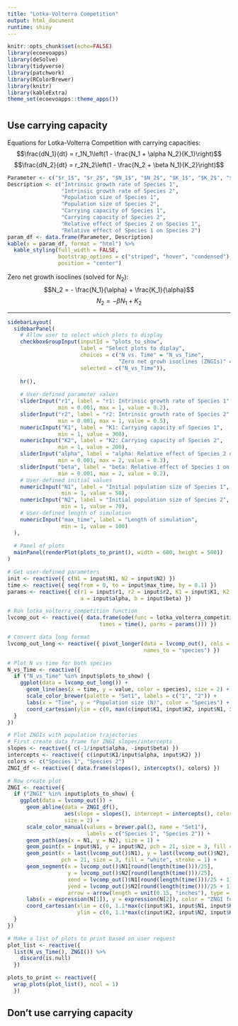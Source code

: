 ```yaml
---
title: "Lotka-Volterra Competition"
output: html_document
runtime: shiny
---
```


```r
knitr::opts_chunk$set(echo=FALSE)
library(ecoevoapps)
library(deSolve)
library(tidyverse)
library(patchwork)
library(RColorBrewer)
library(knitr)
library(kableExtra)
theme_set(ecoevoapps::theme_apps())
```

# {.tabset}

## Use carrying capacity

Equations for Lotka-Volterra Competition with carrying capacities:
$$\frac{dN_1}{dt} = r_1N_1\left(1 - \frac{N_1 + \alpha N_2}{K_1}\right)$$
$$\frac{dN_2}{dt} = r_2N_2\left(1 - \frac{N_2 + \beta N_1}{K_2}\right)$$
```r
Parameter <- c("$r_1$", "$r_2$", "$N_1$", "$N_2$", "$K_1$", "$K_2$", "$\\alpha$", "$\\beta$")
Description <- c("Intrinsic growth rate of Species 1",
                 "Intrinsic growth rate of Species 2",
                 "Population size of Species 1",
                 "Population size of Species 2",
                 "Carrying capacity of Species 1",
                 "Carrying capacity of Species 2",
                 "Relative effect of Species 2 on Species 1",
                 "Relative effect of Species 1 on Species 2")
param_df <- data.frame(Parameter, Description)
kable(x = param_df, format = "html") %>%
  kable_styling(full_width = FALSE, 
                bootstrap_options = c("striped", "hover", "condensed"),
                position = "center")
```

Zero net growth isoclines (solved for $N_2$):
$$N_2 = - \frac{N_1}{\alpha} + \frac{K_1}{\alpha}$$
$$N_2 = -\beta N_1 + K_2$$

---

```r
sidebarLayout(
  sidebarPanel(
    # Allow user to select which plots to display
    checkboxGroupInput(inputId = "plots_to_show",
                       label = "Select plots to diplay",
                       choices = c("N vs. Time" = "N_vs_Time", 
                                   "Zero net growh isoclines (ZNGIs)" = "ZNGI"),
                       selected = c("N_vs_Time")),
    
    hr(),
    
    # User-defined parameter values
    sliderInput("r1", label = "r1: Intrinsic growth rate of Species 1",
                min = 0.001, max = 1, value = 0.2),
    sliderInput("r2", label = "r2: Intrinsic growth rate of Species 2",
                min = 0.001, max = 1, value = 0.5),
    numericInput("K1", label = "K1: Carrying capacity of Species 1",
                min = 1, value = 300),
    numericInput("K2", label = "K2: Carrying capacity of Species 2",
                min = 1, value = 200),
    sliderInput("alpha", label = "alpha: Relative effect of Species 2 on Species 1",
                min = 0.001, max = 2, value = 0.3),
    sliderInput("beta", label = "beta: Relative effect of Species 1 on Species 2",
                min = 0.001, max = 2, value = 0.2),
    # User-defined initial values
    numericInput("N1", label = "Initial population size of Species 1",
                 min = 1, value = 50),
    numericInput("N2", label = "Initial population size of Species 2",
                 min = 1, value = 70),
    # User-defined length of simulation
    numericInput("max_time", label = "Length of simulation",
                 min = 1, value = 100)
  ),
  
  # Panel of plots
  mainPanel(renderPlot(plots_to_print(), width = 600, height = 500))
)

# Get user-defined parameters
init <- reactive({ c(N1 = input$N1, N2 = input$N2) })
time <- reactive({ seq(from = 0, to = input$max_time, by = 0.1) })
params <- reactive({ c(r1 = input$r1, r2 = input$r2, K1 = input$K1, K2 = input$K2,
                       a = input$alpha, b = input$beta) })

# Run lotka_volterra_competition function
lvcomp_out <- reactive({ data.frame(ode(func = lotka_volterra_competition, y = init(),
                             times = time(), parms = params())) })

# Convert data long format
lvcomp_out_long <- reactive({ pivot_longer(data = lvcomp_out(), cols = c(N1, N2),
                                           names_to = "species") })

# Plot N vs time for both species
N_vs_Time <- reactive({ 
  if ("N_vs_Time" %in% input$plots_to_show) {
    ggplot(data = lvcomp_out_long()) +
      geom_line(aes(x = time, y = value, color = species), size = 2) +
      scale_color_brewer(palette = "Set1", labels = c("1", "2")) +
      labs(x = "Time", y = "Population size (N)", color = "Species") +
      coord_cartesian(ylim = c(0, max(c(input$K1, input$K2, input$N1, input$N2))))
  }
})

# Plot ZNGIs with population trajectories
# First create data frame for ZNGI slopes/intercepts
slopes <- reactive({ c(-1/input$alpha, -input$beta) })
intercepts <- reactive({ c(input$K1/input$alpha, input$K2) })
colors <- c("Species 1", "Species 2")
ZNGI_df <- reactive({ data.frame(slopes(), intercepts(), colors) })

# Now create plot
ZNGI <- reactive({ 
  if ("ZNGI" %in% input$plots_to_show) {
    ggplot(data = lvcomp_out()) +
      geom_abline(data = ZNGI_df(),
                  aes(slope = slopes(), intercept = intercepts(), color = colors),
                  size = 2) +
      scale_color_manual(values = brewer.pal(3, name = "Set1"), 
                         labels = c("Species 1", "Species 2")) +
      geom_path(aes(x = N1, y = N2), size = 1) +
      geom_point(x = input$N1, y = input$N2, pch = 21, size = 3, fill = "black") +
      geom_point(x = last(lvcomp_out()$N1), y = last(lvcomp_out()$N2), 
                 pch = 21, size = 3, fill = "white", stroke = 1) +
      geom_segment(x = lvcomp_out()$N1[round(length(time()))/25],
                   y = lvcomp_out()$N2[round(length(time()))/25],
                   xend = lvcomp_out()$N1[round(length(time()))/25 + 1],
                   yend = lvcomp_out()$N2[round(length(time()))/25 + 1],
                   arrow = arrow(length = unit(0.15, "inches"), type = "open")) +
      labs(x = expression(N[1]), y = expression(N[2]), color = "ZNGI for") +
      coord_cartesian(xlim = c(0, 1.1*max(c(input$K1, input$N1, input$K2/input$beta))),
                      ylim = c(0, 1.1*max(c(input$K2, input$N2, input$K1/input$alpha))))
  }
})

# Make a list of plots to print based on user request
plot_list <- reactive({ 
  list(N_vs_Time(), ZNGI()) %>%
    discard(is.null)
  })

plots_to_print <- reactive({ 
  wrap_plots(plot_list(), ncol = 1)
  })
```

## Don't use carrying capacity
